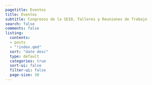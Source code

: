 ```yaml
---
pagetitle: Eventos
title: Eventos
subtitle: Congresos de la SEIO, Talleres y Reuniones de Trabajo
search: false
comments: false
listing:
  contents: 
  - posts
  - "!index.qmd"
  sort: "date desc"
  type: default
  categories: true
  sort-ui: false
  filter-ui: false
  page-size: 30
---
```



